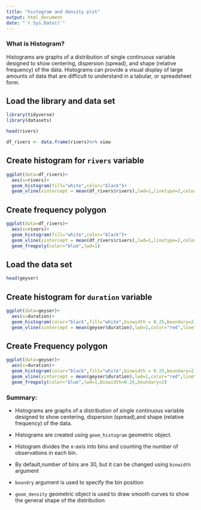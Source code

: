 ---
title: "histogram and density plot"
output: html_document
date: "`r Sys.Date()`"
---

### What is Histogram?
Histograms are graphs of a distribution of single continuous variable designed to show centering, dispersion (spread), and shape (relative frequency) of the data. Histograms can provide a visual display of large amounts of data that are difficult to understand in a tabular, or spreadsheet form. 

## Load the library and data set

```{r}

library(tidyverse)
library(datasets)

head(rivers)

df_rivers <- data.frame(rivers)%>% view
```

## Create histogram for `rivers` variable

```{r}
ggplot(data=df_rivers)+
  aes(x=rivers)+
  geom_histogram(fill="white",color="black")+
  geom_vline(xintercept = mean(df_rivers$rivers),lwd=1,linetype=2,color="red")

```

## Create frequency polygon

```{r}
ggplot(data=df_rivers)+
  aes(x=rivers)+
  geom_histogram(fill="white",color="black")+
  geom_vline(xintercept = mean(df_rivers$rivers),lwd=1,linetype=2,color="red")+
  geom_freqpoly(color="blue",lwd=1)

```

## Load the data set

```{r}
head(geyser)
```

## Create histogram for `duration` variable


```{r}
ggplot(data=geyser)+
  aes(x=duration)+
  geom_histogram(color="black",fill="white",binwidth = 0.25,boundary=2)+
  geom_vline(xintercept = mean(geyser$duration),lwd=1,color="red",linetype=2)

```

## Create Frequency polygon

```{r}
ggplot(data=geyser)+
  aes(x=duration)+
  geom_histogram(color="black",fill="white",binwidth = 0.25,boundary=2)+
  geom_vline(xintercept = mean(geyser$duration),lwd=1,color="red",linetype=2)+
  geom_freqpoly(color="blue",lwd=1,binwidth=0.25,boundary=2)
```

### Summary:
  - Histograms are graphs of a distribution of single continuous variable designed to show centering, dispersion        (spread),and shape (relative frequency) of the data.
  
  - Histograms are created using `geom_histogram` geometric object. 
  
  -  Histogram divides the x-axis into bins and counting the number of observations in each bin.
  
  - By default,number of bins are 30, but it can be changed using `binwidth` argument 
  
  - `boundry` argument is used to specify the bin position
  
  - `geom_density` geometric object is used to draw smooth curves to show the general shape of the                      distribution
